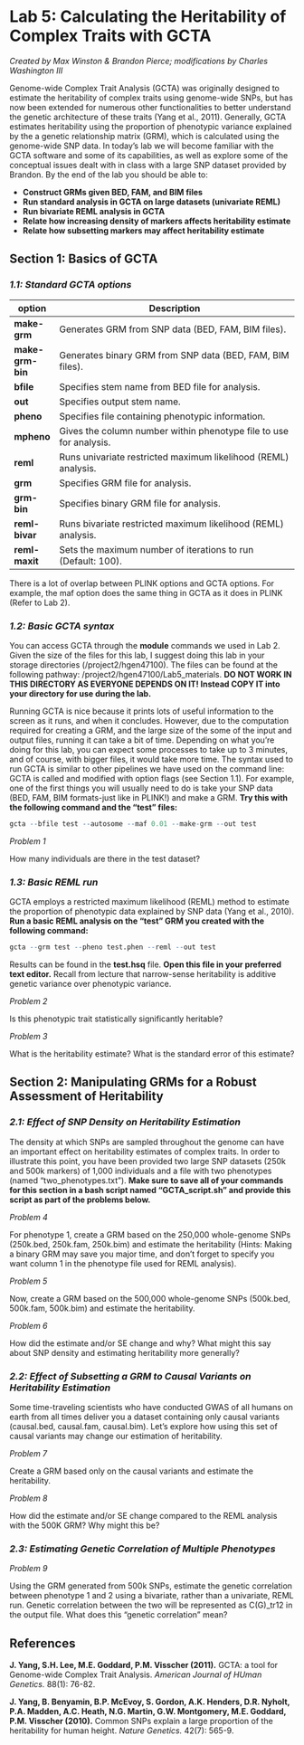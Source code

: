 Lab 5: Calculating the Heritability of Complex Traits with GCTA
========================================================
*Created by Max Winston & Brandon Pierce; modifications by Charles Washington III*

Genome-wide Complex Trait Analysis (GCTA) was originally designed to estimate the heritability of complex traits using genome-wide SNPs, but has now been extended for numerous other functionalities to better understand the genetic architecture of these traits (Yang et al., 2011). Generally, GCTA estimates heritability using the proportion of phenotypic variance explained by the a genetic relationship matrix (GRM), which is calculated using the genome-wide SNP data. In today's lab we will become familiar with the GCTA software and some of its capabilities, as well as explore some of the conceptual issues dealt with in class with a large SNP dataset provided by Brandon. By the end of the lab you should be able to:

- **Construct GRMs given BED, FAM, and BIM files**  
- **Run standard analysis in GCTA on large datasets (univariate REML)**  
- **Run bivariate REML analysis in GCTA**
- **Relate how increasing density of markers affects heritability estimate**
- **Relate how subsetting markers may affect heritability estimate**

Section 1: Basics of GCTA
------------------------------

### *1.1: Standard GCTA options*  

option                        |     Description
----------                    |   ---------------------------------------------------------
**make-grm**                  |   Generates GRM from SNP data (BED, FAM, BIM files).
**make-grm-bin**              |   Generates binary GRM from SNP data (BED, FAM, BIM files).
**bfile**                     |   Specifies stem name from BED file for analysis.
**out**                       |   Specifies output stem name.
**pheno**                     |   Specifies file containing phenotypic information.
**mpheno**                    |   Gives the column number within phenotype file to use for analysis.
**reml**                      |   Runs univariate restricted maximum likelihood (REML) analysis.
**grm**                       |   Specifies GRM file for analysis.
**grm-bin**                   |   Specifies binary GRM file for analysis.
**reml-bivar**                |   Runs bivariate restricted maximum likelihood (REML) analysis.
**reml-maxit**                |   Sets the maximum number of iterations to run (Default: 100).

There is a lot of overlap between PLINK options and GCTA options. For example, the maf option does the same thing in GCTA as it does in PLINK (Refer to Lab 2).

### *1.2: Basic GCTA syntax*
You can access GCTA through the **module** commands we used in Lab 2. Given the size of the files for this lab, I suggest doing this lab in your storage directories (/project2/hgen47100). The files can be found at the following pathway: /project2/hgen47100/Lab5_materials. **DO NOT WORK IN THIS DIRECTORY AS EVERYONE DEPENDS ON IT! Instead COPY IT into your directory for use during the lab.**

Running GCTA is nice because it prints lots of useful information to the screen as it runs, and when it concludes. However, due to the computation required for creating a GRM, and the large size of the some of the input and output files, running it can take a bit of time. Depending on what you're doing for this lab, you can expect some processes to take up to 3 minutes, and of course, with bigger files, it would take more time. The syntax used to run GCTA is similar to other pipelines we have used on the command line: GCTA is called and modified with option flags (see Section 1.1). For example, one of the first things you will usually need to do is take your SNP data (BED, FAM, BIM formats-just like in PLINK!) and make a GRM. **Try this with the following command and the "test" files:**

```{r, eval=FALSE}

gcta --bfile test --autosome --maf 0.01 --make-grm --out test

```

*Problem 1*

How many individuals are there in the test dataset?

### *1.3: Basic REML run*
GCTA employs a restricted maximum likelihood (REML) method to estimate the proportion of phenotypic data explained by SNP data (Yang et al., 2010). **Run a basic REML analysis on the "test" GRM you created with the following command:**

```{r, eval=FALSE}

gcta --grm test --pheno test.phen --reml --out test

```

Results can be found in the **test.hsq** file. **Open this file in your preferred text editor.** Recall from lecture that narrow-sense heritability is additive genetic variance over phenotypic variance.



*Problem 2*

Is this phenotypic trait statistically significantly heritable?

*Problem 3*

What is the heritability estimate? What is the standard error of this estimate?





Section 2: Manipulating GRMs for a Robust Assessment of Heritability
------------------------------

### *2.1: Effect of SNP Density on Heritability Estimation*

The density at which SNPs are sampled throughout the genome can have an important effect on heritability estimates of complex traits. In order to illustrate this point, you have been provided two large SNP datasets (250k and 500k markers) of 1,000 individuals and a file with two phenotypes (named "two_phenotypes.txt"). **Make sure to save all of your commands for this section in a bash script named "GCTA_script.sh" and provide this script as part of the problems below.**

*Problem 4*

For phenotype 1, create a GRM based on the 250,000 whole-genome SNPs (250k.bed, 250k.fam, 250k.bim) and estimate the heritability (Hints: Making a binary GRM may save you major time, and don't forget to specify you want column 1 in the phenotype file used for REML analysis).

*Problem 5*

Now, create a GRM based on the 500,000 whole-genome SNPs (500k.bed, 500k.fam, 500k.bim) and estimate the heritability.

*Problem 6*

How did the estimate and/or SE change and why? What might this say about SNP density and estimating heritability more generally?

### *2.2: Effect of Subsetting a GRM to Causal Variants on Heritability Estimation*

Some time-traveling scientists who have conducted GWAS of all humans on earth from all times deliver you a dataset containing only causal variants (causal.bed, causal.fam, causal.bim). Let's explore how using this set of causal variants may change our estimation of heritability.

*Problem 7*

Create a GRM based only on the causal variants and estimate the heritability.

*Problem 8*

How did the estimate and/or SE change compared to the REML analysis with the 500K GRM? Why might this be?


### *2.3: Estimating Genetic Correlation of Multiple Phenotypes*

*Problem 9*

Using the GRM generated from 500k SNPs, estimate the genetic correlation between phenotype 1 and 2 using a bivariate, rather than a univariate, REML run. Genetic correlation between the two will be represented as C(G)_tr12 in the output file. What does this "genetic correlation" mean?


References
----------------------------
**J. Yang, S.H. Lee, M.E. Goddard, P.M. Visscher (2011).** GCTA: a tool for Genome-wide Complex Trait Analysis. *American Journal of HUman Genetics.* 88(1): 76-82.

**J. Yang, B. Benyamin, B.P. McEvoy, S. Gordon, A.K. Henders, D.R. Nyholt, P.A. Madden, A.C. Heath, N.G. Martin, G.W. Montgomery, M.E. Goddard, P.M. Visscher (2010).** Common SNPs explain a large proportion of the heritability for human height. *Nature Genetics.* 42(7): 565-9.
